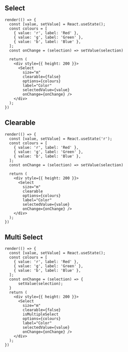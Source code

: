 
<Meta title="Components/Form/Select" />

## Select

```tsx live expanded
render(() => {
  const [value, setValue] = React.useState();
  const colours = [
    { value: 'r', label: 'Red' },
    { value: 'g', label: 'Green' },
    { value: 'b', label: 'Blue' },
  ];
  const onChange = (selection) => setValue(selection)

  return (
    <div style={{ height: 200 }}>
      <Select
        size="m"
        clearable={false}
        options={colours}
        label="Color"
        selectedValue={value}
        onChange={onChange} />
    </div>
  );
})
```

## Clearable

```tsx live
render(() => {
  const [value, setValue] = React.useState('r');
  const colours = [
    { value: 'r', label: 'Red' },
    { value: 'g', label: 'Green' },
    { value: 'b', label: 'Blue' },
  ];
  const onChange = (selection) => setValue(selection)

  return (
    <div style={{ height: 200 }}>
      <Select
        size="m"
        clearable
        options={colours}
        label="Color"
        selectedValue={value}
        onChange={onChange} />
    </div>
  );
})
```

## Multi Select

```tsx live
render(() => {
  const [value, setValue] = React.useState();
  const colours = [
    { value: 'r', label: 'Red' },
    { value: 'g', label: 'Green' },
    { value: 'b', label: 'Blue' },
  ];
  const onChange = (selection) => {
      setValue(selection);
  }
  return (
    <div style={{ height: 200 }}>
      <Select
        size="m"
        clearable={false}
        isMultipleSelect
        options={colours}
        label="Color"
        selectedValue={value}
        onChange={onChange} />
    </div>
  );
})
```

<ArgsTable of={Select} />
